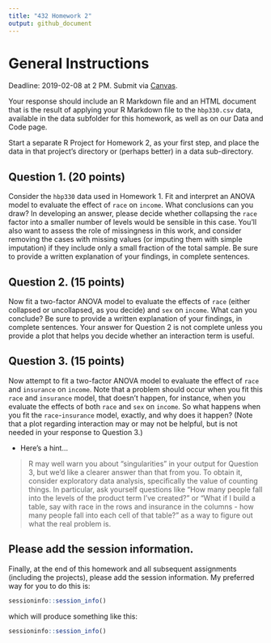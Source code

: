 ---
title: "432 Homework 2"
output: github_document
---

# General Instructions

Deadline: 2019-02-08 at 2 PM. Submit via [Canvas](https://canvas.case.edu/). 

Your response should include an R Markdown file and an HTML document that is the result of applying your R Markdown file to the `hbp330.csv` data, available in the data subfolder for this homework, as well as on our Data and Code page. 

Start a separate R Project for Homework 2, as your first step, and place the data in that project's directory or (perhaps better) in a data sub-directory.

## Question 1. (20 points)

Consider the `hbp330` data used in Homework 1. Fit and interpret an ANOVA model to evaluate the effect of `race` on `income`. What conclusions can you draw? In developing an answer, please decide whether collapsing the `race` factor into a smaller number of levels would be sensible in this case. You'll also want to assess the role of missingness in this work, and consider removing the cases with missing values (or imputing them with simple imputation) if they include only a small fraction of the total sample. Be sure to provide a written explanation of your findings, in complete sentences.

## Question 2. (15 points)

Now fit a two-factor ANOVA model to evaluate the effects of `race` (either collapsed or uncollapsed, as you decide) and `sex` on `income`. What can you conclude? Be sure to provide a written explanation of your findings, in complete sentences. Your answer for Question 2 is not complete unless you provide a plot that helps you decide whether an interaction term is useful.

## Question 3. (15 points)

Now attempt to fit a two-factor ANOVA model to evaluate the effect of `race` and `insurance` on `income`. Note that a problem should occur when you fit this `race` and `insurance` model, that doesn't happen, for instance, when you evaluate the effects of both `race` and `sex` on `income`. So what happens when you fit the `race`-`insurance` model, exactly, and why does it happen? (Note that a plot regarding interaction may or may not be helpful, but is not needed in your response to Question 3.)

- Here's a hint...

> R may well warn you about "singularities" in your output for Question 3, but we'd like a clearer answer than that from you. To obtain it, consider exploratory data analysis, specifically the value of counting things. In particular, ask yourself questions like "How many people fall into the levels of the product term I've created?" or "What if I build a table, say with race in the rows and insurance in the columns - how many people fall into each cell of that table?" as a way to figure out what the real problem is.

## Please add the session information.

Finally, at the end of this homework and all subsequent assignments (including the projects), please add the session information. My preferred way for you to do  this is:

```{r, eval = FALSE}
sessioninfo::session_info()
```

which will produce something like this:

```{r}
sessioninfo::session_info()
```